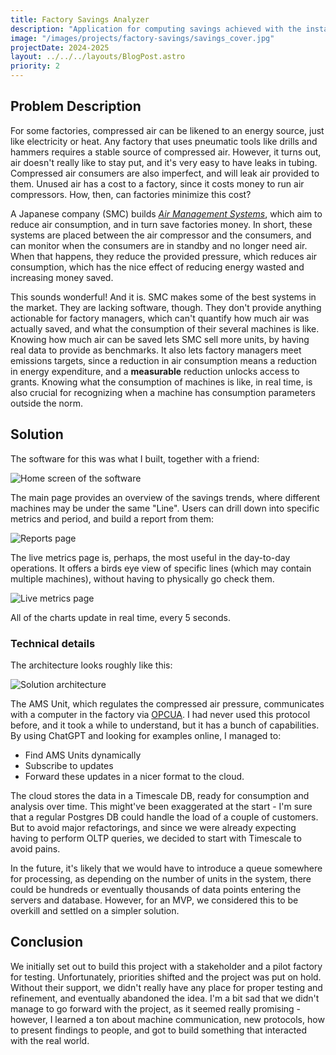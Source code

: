 ```yaml
---
title: Factory Savings Analyzer
description: "Application for computing savings achieved with the installation of specialized units."
image: "/images/projects/factory-savings/savings_cover.jpg"
projectDate: 2024-2025
layout: ../../../layouts/BlogPost.astro
priority: 2
---
```


## Problem Description

For some factories, compressed air can be likened to an energy source, just like electricity or heat. Any factory that uses pneumatic tools like drills and hammers requires a stable source of compressed air. However, it turns out, air doesn't really like to stay put, and it's very easy to have leaks in tubing. Compressed air consumers are also imperfect, and will leak air provided to them. Unused air has a cost to a factory, since it costs money to run air compressors. How, then, can factories minimize this cost?

A Japanese company (SMC) builds [_Air Management Systems_](https://www.smcworld.com/newproducts/en-jp/22/ams/), which aim to reduce air consumption, and in turn save factories money. In short, these systems are placed between the air compressor and the consumers, and can monitor when the consumers are in standby and no longer need air. When that happens, they reduce the provided pressure, which reduces air consumption, which has the nice effect of reducing energy wasted and increasing money saved.

This sounds wonderful! And it is. SMC makes some of the best systems in the market. They are lacking software, though. They don't provide anything actionable for factory managers, which can't quantify how much air was actually saved, and what the consumption of their several machines is like. Knowing how much air can be saved lets SMC sell more units, by having real data to provide as benchmarks. It also lets factory managers meet emissions targets, since a reduction in air consumption means a reduction in energy expenditure, and a **measurable** reduction unlocks access to grants. Knowing what the consumption of machines is like, in real time, is also crucial for recognizing when a machine has consumption parameters outside the norm.

## Solution

The software for this was what I built, together with a friend:

<div class="flex justify-center">
<Image class="w-full xl:w-4/5" src={homescreen} alt="Home screen of the software" />
</div>

The main page provides an overview of the savings trends, where different machines may be under the same "Line". Users can drill down into specific metrics and period, and build a report from them:

<div class="flex justify-center">
<Image class="w-full xl:w-4/5" src={reports} alt="Reports page" />
</div>

The live metrics page is, perhaps, the most useful in the day-to-day operations. It offers a birds eye view of specific lines (which may contain multiple machines), without having to physically go check them. 

<div class="flex justify-center">
<Image class="w-full xl:w-4/5" src={live} alt="Live metrics page" />
</div>

All of the charts update in real time, every 5 seconds.

### Technical details

The architecture looks roughly like this:

<div class="flex justify-center">
<Image class="bg-white rounded-xl dark:bg-[#e4e4e4] dark:invert" src={architecture} alt="Solution architecture" />
</div>

The AMS Unit, which regulates the compressed air pressure, communicates with a computer in the factory via [OPCUA](https://opcfoundation.org/about/opc-technologies/opc-ua/). I had never used this protocol before, and it took a while to understand, but it has a bunch of capabilities. By using ChatGPT and looking for examples online, I managed to:
- Find AMS Units dynamically
- Subscribe to updates
- Forward these updates in a nicer format to the cloud.

The cloud stores the data in a Timescale DB, ready for consumption and analysis over time. This might've been exaggerated at the start - I'm sure that a regular Postgres DB could handle the load of a couple of customers. But to avoid major refactorings, and since we were already expecting having to perform OLTP queries, we decided to start with Timescale to avoid pains.

In the future, it's likely that we would have to introduce a queue somewhere for processing, as depending on the number of units in the system, there could be hundreds or eventually thousands of data points entering the servers and database. However, for an MVP, we considered this to be overkill and settled on a simpler solution.

## Conclusion

We initially set out to build this project with a stakeholder and a pilot factory for testing. Unfortunately, priorities shifted and the project was put on hold. Without their support, we didn't really have any place for proper testing and refinement, and eventually abandoned the idea. I'm a bit sad that we didn't manage to go forward with the project, as it seemed really promising - however, I learned a ton about machine communication, new protocols, how to present findings to people, and got to build something that interacted with the real world.
